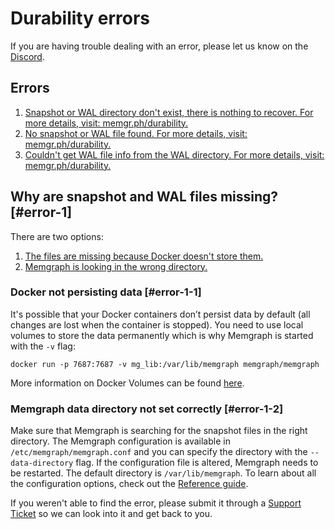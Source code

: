 
# Durability errors

<Callout type="info">
If you are having trouble dealing with an error, please let us know on the <a href="https://www.discord.gg/memgraph"
target="_blank">Discord</a>.
</Callout>

## Errors

1. [Snapshot or WAL directory don't exist, there is nothing to recover. For more
   details, visit: memgr.ph/durability.](#error-1)
2. [No snapshot or WAL file found. For more details, visit:
   memgr.ph/durability.](#error-1)
3. [Couldn't get WAL file info from the WAL directory. For more details, visit:
   memgr.ph/durability.](#error-1)

## Why are snapshot and WAL files missing? [#error-1]

There are two options:
1. [The files are missing because Docker doesn't store them.](#error-1-1)
2. [Memgraph is looking in the wrong directory.](#error-1-2)

### Docker not persisting data [#error-1-1]

It's possible that your Docker containers don’t persist data by default (all
changes are lost when the container is stopped). You need to use local volumes
to store the data permanently which is why Memgraph is started with the `-v`
flag:

```console
docker run -p 7687:7687 -v mg_lib:/var/lib/memgraph memgraph/memgraph
```

More information on Docker Volumes can be found
[here](https://docs.docker.com/storage/volumes/).

### Memgraph data directory not set correctly [#error-1-2]

Make sure that Memgraph is searching for the snapshot files in the right
directory. The Memgraph configuration is available in
`/etc/memgraph/memgraph.conf` and you can specify the directory with the
`--data-directory` flag. If the configuration file is altered, Memgraph needs to
be restarted. The default directory is `/var/lib/memgraph`. To learn about all
the configuration options, check out the [Reference guide](/configuration/configuration-settings).

<Callout type="info">
If you weren't able to find the error, please submit it through a <a href="https://support.memgraph.com"
target="_blank">Support Ticket</a> so we can look into it and get back to you.
</Callout>
